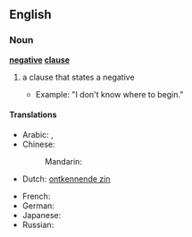 ==English==

===Noun===
'''[[negative]] [[clause]]'''

# {{grammar}} a clause that states a negative
#* Example: "I don't know where to begin."

====Translations====
{{trans-top|negative clause, negative sentence}}
* Arabic: {{t|ar|جملة سلبية|f|tr=júmla salbíyya|sc=Arab}},  {{t|ar|جملة منفية|f|tr=júmla manfíyya|sc=Arab}}
* Chinese:
*: Mandarin: {{t|zh|否定句|tr=fǒudìngjù|sc=Hani}}
* Dutch: [[ontkennende zin]] {{m}}
{{trans-mid}}
* French: {{t|fr|phrase négative|f}}
* German: {{t|de|negativer Satz|m}}
* Japanese: {{t|ja|否定文|tr=ひていぶん, hiteibun|sc=Jpan}}
* Russian: {{t|ru|отрицательное предложение|n|tr=otricátel'noje predložénije|sc=Cyrl}}
{{trans-bottom}}